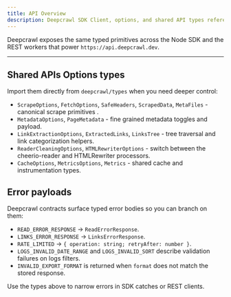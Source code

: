 ```yaml
---
title: API Overview
description: Deepcrawl SDK Client, options, and shared API types reference.
---
```


Deepcrawl exposes the same typed primitives across the Node SDK and the REST
workers that power `https://api.deepcrawl.dev`.

---

## Shared APIs Options types

Import them directly from `deepcrawl/types` when you need deeper control:

- `ScrapeOptions`, `FetchOptions`, `SafeHeaders`, `ScrapedData`, `MetaFiles` -
  canonical scrape primitives .
- `MetadataOptions`, `PageMetadata` - fine grained metadata toggles and
  payload.
- `LinkExtractionOptions`, `ExtractedLinks`, `LinksTree` - tree traversal and
  link categorization helpers.
- `ReaderCleaningOptions`, `HTMLRewriterOptions` - switch between the
  cheerio-reader and HTMLRewriter processors.
- `CacheOptions`, `MetricsOptions`, `Metrics` - shared cache and instrumentation
  types.


## Error payloads

Deepcrawl contracts surface typed error bodies so you can branch on them:

- `READ_ERROR_RESPONSE` -> `ReadErrorResponse`.
- `LINKS_ERROR_RESPONSE` -> `LinksErrorResponse`.
- `RATE_LIMITED` -> `{ operation: string; retryAfter: number }`.
- `LOGS_INVALID_DATE_RANGE` and `LOGS_INVALID_SORT` describe validation
  failures on logs filters.
- `INVALID_EXPORT_FORMAT` is returned when `format` does not match the stored
  response.

Use the types above to narrow errors in SDK catches or REST clients.

